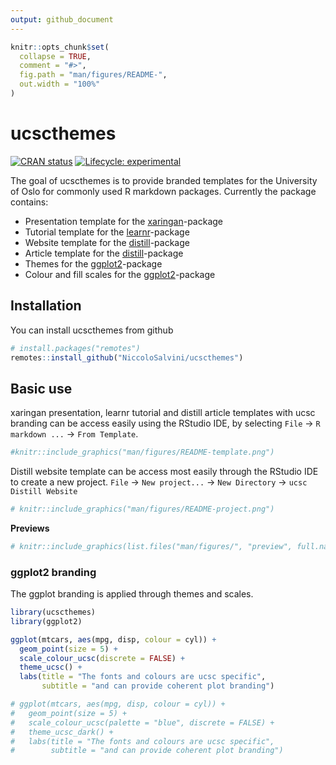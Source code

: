 ```yaml
---
output: github_document
---
```


<!-- README.md is generated from README.Rmd. Please edit that file -->

```r
knitr::opts_chunk$set(
  collapse = TRUE,
  comment = "#>",
  fig.path = "man/figures/README-",
  out.width = "100%"
)
```

# ucscthemes

<!-- badges: start -->
[![CRAN status](https://www.r-pkg.org/badges/version/ucscthemes)](https://CRAN.R-project.org/package=ucscthemes)
[![Lifecycle: experimental](https://img.shields.io/badge/lifecycle-experimental-orange.svg)](https://lifecycle.r-lib.org/articles/stages.html#experimental)
<!-- badges: end -->

The goal of ucscthemes is to provide branded templates for the University of Oslo for commonly used R markdown packages. 
Currently the package contains:

- Presentation template for the [xaringan](https://slides.yihui.org/xaringan/#1)-package    
- Tutorial template for the [learnr](https://rstudio.github.io/learnr/)-package  
- Website template for the [distill](https://rstudio.github.io/distill/website.html)-package   
- Article template for the [distill](https://rstudio.github.io/distill/basics.html)-package   
- Themes for the [ggplot2](https://ggplot2.tidyverse.org/)-package  
- Colour and fill scales for the [ggplot2](https://ggplot2.tidyverse.org/)-package  

## Installation
You can install ucscthemes from github
```r
# install.packages("remotes")
remotes::install_github("NiccoloSalvini/ucscthemes")
```

<!-- You can install the released version of ucscthemes from [CRAN](https://CRAN.R-project.org) with: -->

<!-- ``` r -->
<!-- install.packages("ucscthemes") -->
<!-- ``` -->

## Basic use

xaringan presentation, learnr tutorial and distill article templates with ucsc branding can be access easily using the RStudio IDE, by selecting `File` -> `R markdown ...` -> `From Template`.


```r
#knitr::include_graphics("man/figures/README-template.png")
```

Distill website template can be access most easily through the RStudio IDE to create a new project.
`File` -> `New project...` -> `New Directory` -> `ucsc Distill Website`

```r
# knitr::include_graphics("man/figures/README-project.png")
```

**Previews**

<div style="text-align: center;">
```r
# knitr::include_graphics(list.files("man/figures/", "preview", full.names = TRUE))
```
</div>

### ggplot2 branding

The ggplot branding is applied through themes and scales.

```r
library(ucscthemes)
library(ggplot2)

ggplot(mtcars, aes(mpg, disp, colour = cyl)) +
  geom_point(size = 5) +
  scale_colour_ucsc(discrete = FALSE) +
  theme_ucsc() +
  labs(title = "The fonts and colours are ucsc specific",
       subtitle = "and can provide coherent plot branding")

# ggplot(mtcars, aes(mpg, disp, colour = cyl)) +
#   geom_point(size = 5) +
#   scale_colour_ucsc(palette = "blue", discrete = FALSE) +
#   theme_ucsc_dark() +
#   labs(title = "The fonts and colours are ucsc specific",
#        subtitle = "and can provide coherent plot branding")

```

